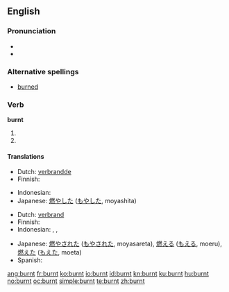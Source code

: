 ==English==

===Pronunciation===
* {{IPA|/'bʌrnt/}}
* {{audio|en-us-burnt.ogg|Audio (US)}}

===Alternative spellings===
* [[burned]]

===Verb===
'''burnt'''

# {{simple past of|[[burn]]}}
# {{past participle of|[[burn]]}}

====Translations====
{{trans-top|simple past of to burn}}
* Dutch: [[verbrandde]]
* Finnish: {{t-|fi|paloi}}
{{trans-mid}}
* Indonesian: {{t-|id|bakar|alt=membakar|xs=Indonesian}}
* Japanese: [[燃やした]] ([[もやした]], moyashita)
{{trans-bottom}}

{{trans-top|past participle of to burn}}
* Dutch: [[verbrand]]
* Finnish: {{t-|fi|palanut}}
* Indonesian: {{t-|id|bakar|alt=membakar|xs=Indonesian}}, {{t-|id|bakar|alt=dibakar|xs=Indonesian}}, {{t-|id|bakar|alt=terbakar|xs=Indonesian}}
{{trans-mid}}
* Japanese: [[燃やされた]] ([[もやされた]], moyasareta),  [[燃える]] ([[もえる]], moeru),  [[燃えた]] ([[もえた]], moeta)
* Spanish: {{t+|es|quemado|m|s}}
{{trans-bottom}}

[[ang:burnt]]
[[fr:burnt]]
[[ko:burnt]]
[[io:burnt]]
[[id:burnt]]
[[kn:burnt]]
[[ku:burnt]]
[[hu:burnt]]
[[no:burnt]]
[[oc:burnt]]
[[simple:burnt]]
[[te:burnt]]
[[zh:burnt]]
